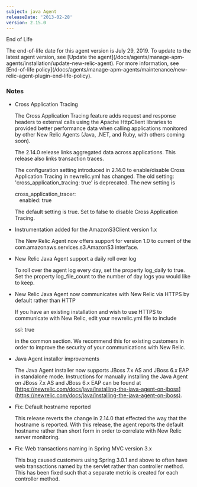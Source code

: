 ```yaml
---
subject: java Agent
releaseDate: '2013-02-28'
version: 2.15.0
---
```


End of Life

<Callout variant="important">
  The end-of-life date for this agent version is July 29, 2019. To update to the latest agent version, see [Update the agent](/docs/agents/manage-apm-agents/installation/update-new-relic-agent). For more information, see [End-of-life policy](/docs/agents/manage-apm-agents/maintenance/new-relic-agent-plugin-end-life-policy).
</Callout>

### Notes

* Cross Application Tracing

  The Cross Application Tracing feature adds request and response headers to external calls using the Apache HttpClient libraries to provided better performance data when calling applications monitored by other New Relic Agents (Java, .NET, and Ruby, with others coming soon).

  The 2.14.0 release links aggregated data across applications. This release also links transaction traces.

  The configuration setting introduced in 2.14.0 to enable/disable Cross Application Tracing in newrelic.yml has changed. The old setting: 'cross_application_tracing: true' is deprecated. The new setting is

  cross_application_tracer:  
     enabled: true

  The default setting is true. Set to false to disable Cross Application Tracing.
* Instrumentation added for the AmazonS3Client version 1.x

  The New Relic Agent now offers support for version 1.0 to current of the com.amazonaws.services.s3.AmazonS3 interface.
* New Relic Java Agent support a daily roll over log

  To roll over the agent log every day, set the property log_daily to true. Set the property log_file_count to the number of day logs you would like to keep.
* New Relic Java Agent now communicates with New Relic via HTTPS by default rather than HTTP

  If you have an existing installation and wish to use HTTPS to communicate with New Relic, edit your newrelic.yml file to include

  ssl: true

  in the common section. We recommend this for existing customers in order to improve the security of your communications with New Relic.
* Java Agent installer improvements

  The Java Agent installer now supports JBoss 7.x AS and JBoss 6.x EAP in standalone mode. Instructions for manually installing the Java Agent on JBoss 7.x AS and JBoss 6.x EAP can be found at [https://newrelic.com/docs/java/installing-the-java-agent-on-jboss](https://newrelic.com/docs/java/installing-the-java-agent-on-jboss).
* Fix: Default hostname reported

  This release reverts the change in 2.14.0 that effected the way that the hostname is reported. With this release, the agent reports the default hostname rather than short form in order to correlate with New Relic server monitoring.
* Fix: Web transactions naming in Spring MVC version 3.x

  This bug caused customers using Spring 3.0.1 and above to often have web transactions named by the servlet rather than controller method. This has been fixed such that a separate metric is created for each controller method.
